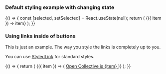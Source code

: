
<Meta title="Design system/StyledButtonSet" component={StyledButtonSet} />

### Default styling example with changing state

<Canvas>
  <Story name="Default - Changing State">
    {() => {
      const [selected, setSelected] = React.useState(null);
      return (
        <StyledButtonSet items={['hello', 'world', 'wow']} selected={selected} onChange={setSelected}>
          {({ item }) => item}
        </StyledButtonSet>
      );
    }}
  </Story>
</Canvas>

### Using links inside of buttons

This is just an example. The way you style the links is completely up to you.

You can use [StyledLink](#styledlink) for standard styles.

<Canvas>
  <Story name="Links Inside Buttons">
    {() => {
      return (
        <StyledButtonSet items={['ok', 'amazing', 'wow']} buttonProps={{ p: 0 }} selected="hello">
          {({ item }) => (
            <a
              target="_BLANK"
              style={{ padding: '0.75em 1em', display: 'block' }}
              href={`https://opencollective.com/${item}`}
            >
              Open Collective is {item}
            </a>
          )}
        </StyledButtonSet>
      );
    }}
  </Story>
</Canvas>
